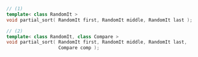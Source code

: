 ```cpp
// (1)
template< class RandomIt >
void partial_sort( RandomIt first, RandomIt middle, RandomIt last );

// (2)
template< class RandomIt, class Compare >
void partial_sort( RandomIt first, RandomIt middle, RandomIt last,
                   Compare comp );
```
